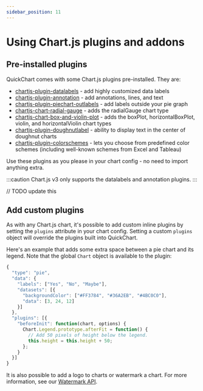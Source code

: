 ```yaml
---
sidebar_position: 11
---
```


# Using Chart.js plugins and addons

## Pre-installed plugins

QuickChart comes with some Chart.js plugins pre-installed. They are:

- [chartjs-plugin-datalabels](https://github.com/chartjs/chartjs-plugin-datalabels) - add highly customized data labels
- [chartjs-plugin-annotation](https://github.com/chartjs/chartjs-plugin-annotation) - add annotations, lines, and text
- [chartjs-plugin-piechart-outlabels](https://github.com/Neckster/chartjs-plugin-piechart-outlabels) - add labels outside your pie graph
- [chartjs-chart-radial-gauge](https://github.com/pandameister/chartjs-chart-radial-gauge) - adds the radialGauge chart type
- [chartjs-chart-box-and-violin-plot](https://github.com/datavisyn/chartjs-chart-box-and-violin-plot) - adds the boxPlot, horizontalBoxPlot, violin, and horizontalViolin chart types
- [chartjs-plugin-doughnutlabel](https://github.com/ciprianciurea/chartjs-plugin-doughnutlabel) - ability to display text in the center of doughnut charts
- [chartjs-plugin-colorschemes](https://nagix.github.io/chartjs-plugin-colorschemes/) - lets you choose from predefined color schemes (including well-known schemes from Excel and Tableau)

Use these plugins as you please in your chart config - no need to import anything extra.

:::caution
Chart.js v3 only supports the datalabels and annotation plugins.
:::

// TODO update this

## Add custom plugins

As with any Chart.js chart, it's possible to add custom inline plugins by setting the `plugins` attribute in your chart config. Setting a custom `plugins` object will override the plugins built into QuickChart.

Here's an example that adds some extra space between a pie chart and its legend. Note that the global `Chart` object is available to the plugin:

```js
{
  "type": "pie",
  "data": {
    "labels": ["Yes", "No", "Maybe"],
    "datasets": [{
      "backgroundColor": ["#FF3784", "#36A2EB", "#4BC0C0"],
      "data": [3, 24, 12]
    }]
  },
  "plugins": [{
    "beforeInit": function(chart, options) {
      Chart.Legend.prototype.afterFit = function() {
        // Add 50 pixels of height below the legend.
        this.height = this.height + 50;
      };
    }
  }]
}
```

It is also possible to add a logo to charts or watermark a chart. For more information, see our [Watermark API](TODO).

